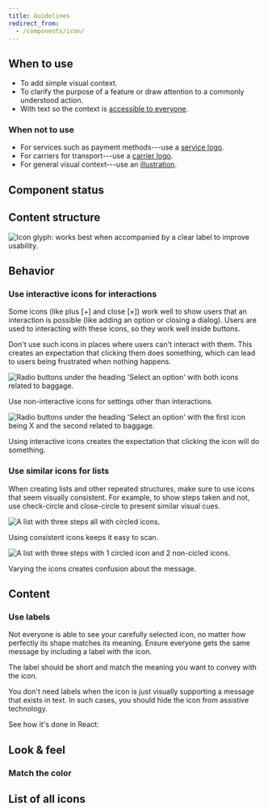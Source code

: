 ```yaml
---
title: Guidelines
redirect_from:
  - /components/icon/
---
```




<ReactExample exampleId="Icon-default" />

## When to use

- To add simple visual context.
- To clarify the purpose of a feature or draw attention to a commonly understood action.
- With text so the context is [accessible to everyone](/foundation/accessibility/).

### When not to use

- For services such as payment methods---use a [service logo](/components/visuals/servicelogo/).
- For carriers for transport---use a [carrier logo](/components/visuals/carrierlogo/).
- For general visual context---use an [illustration](/components/visuals/illustration/).

## Component status

<ComponentStatus component="Icon" />

## Content structure

![Icon glyph: works best when accompanied by a clear label to improve usability.](fileId:4QJZqvBvRrLu6t9mwObCkA;nodeId:0%3A259)

## Behavior

### Use interactive icons for interactions

Some icons (like plus \[+\] and close \[×\])
work well to show users that an interaction is possible (like adding an option or closing a dialog).
Users are used to interacting with these icons, so they work well inside buttons.

Don't use such icons in places where users can't interact with them.
This creates an expectation that clicking them does something,
which can lead to users being frustrated when nothing happens.

<GuidelineImages>

<DoImage>

![Radio buttons under the heading 'Select an option' with both icons related to baggage.](fileId:fannvRpkOJK6uxxT33EKaa;nodeId:143%3A1532)

Use non-interactive icons for settings other than interactions.

</DoImage>

<DontImage>

![Radio buttons under the heading 'Select an option' with the first icon being X and the second related to baggage.](fileId:fannvRpkOJK6uxxT33EKaa;nodeId:143%3A1473)

Using interactive icons creates the expectation that clicking the icon will do something.

</DontImage>

</GuidelineImages>

### Use similar icons for lists

When creating lists and other repeated structures,
make sure to use icons that seem visually consistent.
For example, to show steps taken and not,
use check-circle and close-circle to present similar visual cues.

<GuidelineImages>

<DoImage>

![A list with three steps all with circled icons.](fileId:fannvRpkOJK6uxxT33EKaa;nodeId:144%3A1511)

Using consistent icons keeps it easy to scan.

</DoImage>

<DontImage>

![A list with three steps with 1 circled icon and 2 non-cicled icons.](fileId:fannvRpkOJK6uxxT33EKaa;nodeId:143%3A1473)

Varying the icons creates confusion about the message.

</DontImage>

</GuidelineImages>

## Content

### Use labels

Not everyone is able to see your carefully selected icon,
no matter how perfectly its shape matches its meaning.
Ensure everyone gets the same message by including a label with the icon.

The label should be short and match the meaning you want to convey with the icon.

You don't need labels when the icon is just visually supporting a message that exists in text.
In such cases, you should hide the icon from assistive technology.

See how it's done in React:

<ReactExample exampleId="Icon-accessibility" />

## Look & feel

### Match the color

<IconColorsSnippet />

<ReactExample exampleId="Icon-colors" />

## List of all icons

<IconList />
